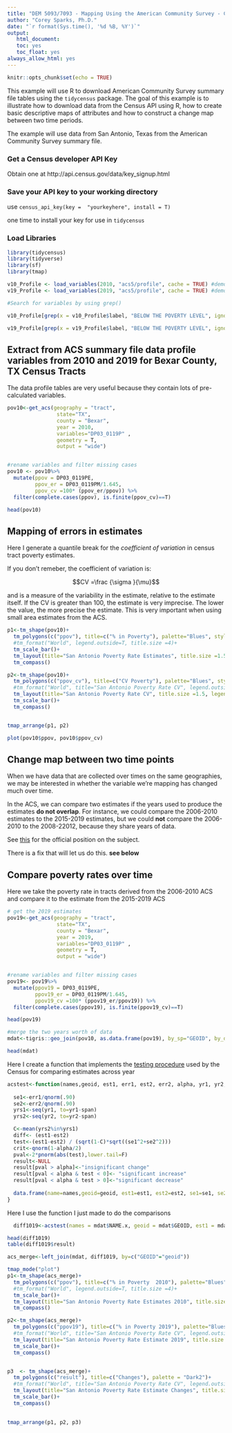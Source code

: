 ```yaml
---
title: "DEM 5093/7093 - Mapping Using the American Community Survey - Change Mapping"
author: "Corey Sparks, Ph.D."
date: "`r format(Sys.time(), '%d %B, %Y')`"
output:
   html_document:
   toc: yes
   toc_float: yes
always_allow_html: yes
---
```


```r
knitr::opts_chunk$set(echo = TRUE)
```

This example will use R to download American Community Survey summary file tables using the `tidycensus` package. The goal of this example is to illustrate how to download data from the Census API using R, how to create basic descriptive maps of attributes and how to construct a change map between two time periods. 

The example will use data from San Antonio, Texas from the American Community Survey summary file.

### Get a Census developer API Key
Obtain one at http://api.census.gov/data/key_signup.html

### Save your API key to your working directory
use `census_api_key(key =  "yourkeyhere", install = T)`

one time to install your key for use in `tidycensus`

### Load Libraries
```r
library(tidycensus)
library(tidyverse)
library(sf)
library(tmap)

```

```r
v10_Profile <- load_variables(2010, "acs5/profile", cache = TRUE) #demographic profile tables
v19_Profile <- load_variables(2019, "acs5/profile", cache = TRUE) #demographic 

#Search for variables by using grep()

v10_Profile[grep(x = v10_Profile$label, "BELOW THE POVERTY LEVEL", ignore.case = TRUE), c("name", "label")]

v19_Profile[grep(x = v19_Profile$label, "BELOW THE POVERTY LEVEL", ignore.case = TRUE), c("name", "label")]
```

## Extract from ACS summary file data profile variables from 2010 and 2019 for Bexar County, TX Census Tracts

The data profile tables are very useful because they contain lots of pre-calculated variables.

```r
pov10<-get_acs(geography = "tract",
                state="TX",
                county = "Bexar",
                year = 2010,
                variables="DP03_0119P" ,
                geometry = T,
                output = "wide")


#rename variables and filter missing cases
pov10 <- pov10%>%
  mutate(ppov = DP03_0119PE,
         ppov_er = DP03_0119PM/1.645,
         ppov_cv =100* (ppov_er/ppov)) %>%
  filter(complete.cases(ppov), is.finite(ppov_cv)==T)

head(pov10)

```


## Mapping of errors in estimates

Here I generate a quantile break for the *coefficient of variation* in census tract poverty estimates.

If you don't remeber, the coefficient of variation is:

$$CV =\frac {\sigma }{\mu}$$

and is a measure of the variability in the estimate, relative to the estimate itself. If the CV is greater than 100, the estimate is very imprecise. The lower the value, the more precise the estimate. This is very important when using small area estimates from the ACS. 

```r


p1<-tm_shape(pov10)+
  tm_polygons(c("ppov"), title=c("% in Poverty"), palette="Blues", style="quantile", n=5)+
  #tm_format("World", legend.outside=T, title.size =4)+
  tm_scale_bar()+
  tm_layout(title="San Antonio Poverty Rate Estimates", title.size =1.5, legend.frame = TRUE, title.position = c('right', 'top'))+
  tm_compass()

p2<-tm_shape(pov10)+
  tm_polygons(c("ppov_cv"), title=c("CV Poverty"), palette="Blues", style="quantile", n=5)+
  #tm_format("World", title="San Antonio Poverty Rate CV", legend.outside=T)+
  tm_layout(title="San Antonio Poverty Rate CV", title.size =1.5, legend.frame = TRUE, title.position = c('right', 'top'))+
  tm_scale_bar()+
  tm_compass()


tmap_arrange(p1, p2)

```

```r
plot(pov10$ppov, pov10$ppov_cv)
```


## Change map between two time points
When we have data that are collected over times on the same geographies, we may be interested in whether the variable we're mapping has changed much over time. 

In the ACS, we can compare two estimates if the years used to produce the estimates **do not overlap**. For instance, we could compare the 2006-2010 estimates to the 2015-2019 estimates, but we could **not** compare the 2006-2010 to the 2008-22012, because they share years of data. 

See [this](https://www.census.gov/programs-surveys/acs/guidance/comparing-acs-data.html) for the official position on the subject.

There is a fix that will let us do this. **see below**


## Compare poverty rates over time
Here we take the poverty rate in tracts derived from the 2006-2010 ACS and compare it to the estimate from the 2015-2019 ACS

```r
# get the 2019 estimates
pov19<-get_acs(geography = "tract",
                state="TX",
                county = "Bexar",
                year = 2019,
                variables="DP03_0119P" ,
                geometry = T,
                output = "wide")


#rename variables and filter missing cases
pov19<- pov19%>%
  mutate(ppov19 = DP03_0119PE,
         ppov19_er = DP03_0119PM/1.645,
         ppov19_cv =100* (ppov19_er/ppov19)) %>%
  filter(complete.cases(ppov19), is.finite(ppov19_cv)==T)

head(pov19)

```

```r

#merge the two years worth of data
mdat<-tigris::geo_join(pov10, as.data.frame(pov19), by_sp="GEOID", by_df="GEOID")

head(mdat)
```


Here I create a function that implements the [testing  procedure](https://www.psc.isr.umich.edu/dis/acs/handouts/Compass_Appendix.pdf) used by the Census for comparing estimates across year

```r
acstest<-function(names,geoid, est1, err1, est2, err2, alpha, yr1, yr2, span){
  
  se1<-err1/qnorm(.90)
  se2<-err2/qnorm(.90)
  yrs1<-seq(yr1, to=yr1-span)
  yrs2<-seq(yr2, to=yr2-span)

  C<-mean(yrs2%in%yrs1)
  diff<- (est1-est2)
  test<-(est1-est2) / (sqrt(1-C)*sqrt((se1^2+se2^2)))
  crit<-qnorm(1-alpha/2)
  pval<-2*pnorm(abs(test),lower.tail=F)
  result<-NULL
  result[pval > alpha]<-"insignificant change"
  result[pval < alpha & test < 0]<- "significant increase"
  result[pval < alpha & test > 0]<-"significant decrease" 
  
  data.frame(name=names,geoid=geoid, est1=est1, est2=est2, se1=se1, se2=se2,difference=diff, test=test, result=result, pval=pval)
}
```


Here I use the function I just made to do the comparisons
```r
  diff1019<-acstest(names = mdat$NAME.x, geoid = mdat$GEOID, est1 = mdat$ppov, est2 = mdat$ppov19, err1 = mdat$ppov_er, err2=mdat$ppov19_er,alpha = .1, yr1 = 2010, yr2=2019, span = 5)

head(diff1019)
table(diff1019$result)

```

```r
acs_merge<-left_join(mdat, diff1019, by=c("GEOID"="geoid"))

tmap_mode("plot")
p1<-tm_shape(acs_merge)+
  tm_polygons(c("ppov"), title=c("% in Poverty  2010"), palette="Blues", style="quantile", n=5)+
  #tm_format("World", legend.outside=T, title.size =4)+
  tm_scale_bar()+
  tm_layout(title="San Antonio Poverty Rate Estimates 2010", title.size =1.5, legend.frame = TRUE, title.position = c('right', 'top'))+
  tm_compass()

p2<-tm_shape(acs_merge)+
  tm_polygons(c("ppov19"), title=c("% in Poverty 2019"), palette="Blues", style="quantile", n=5)+
  #tm_format("World", title="San Antonio Poverty Rate CV", legend.outside=T)+
  tm_layout(title="San Antonio Poverty Rate Estimate 2019", title.size =1.5, legend.frame = TRUE, title.position = c('right', 'top'))+
  tm_scale_bar()+
  tm_compass()


p3  <- tm_shape(acs_merge)+
  tm_polygons(c("result"), title=c("Changes"), palette = "Dark2")+
  #tm_format("World", title="San Antonio Poverty Rate CV", legend.outside=T)+
  tm_layout(title="San Antonio Poverty Rate Estimate Changes", title.size =1.5, legend.frame = TRUE, title.position = c('right', 'top'))+
  tm_scale_bar()+
  tm_compass()
  

tmap_arrange(p1, p2, p3)


```

